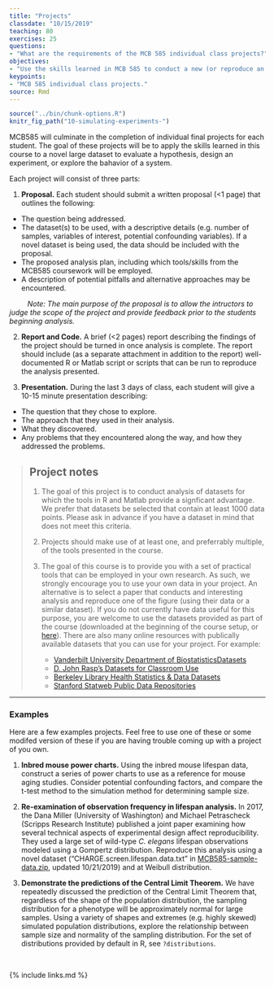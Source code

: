 ```yaml
---
title: "Projects"
classdate: "10/15/2019"
teaching: 80
exercises: 25
questions:
- "What are the requirements of the MCB 585 individual class projects?"
objectives:
- "Use the skills learned in MCB 585 to conduct a new (or reproduce an old) analysis on a large dataset."
keypoints:
- "MCB 585 individual class projects."
source: Rmd
---
```


```r
source("../bin/chunk-options.R")
knitr_fig_path("10-simulating-experiments-")
```

MCB585 will culminate in the completion of individual final projects for each student. The goal of these projects will be to apply the skills learned in this course to a novel large dataset to evaluate a hypothesis, design an experiment, or explore the bahavior of a system.

Each project will consist of three parts:

1. **Proposal.** Each student should submit a written proposal (<1 page) that outlines the following:
 + The question being addressed. 
 + The dataset(s) to be used, with a descriptive details (e.g. number of samples, variables of interest, potential confounding variables). If a novel dataset is being used, the data should be included with the proposal.
 + The proposed analysis plan, including which tools/skills from the MCB585 coursework will be employed.
 + A description of potential pitfalls and alternative approaches may be encountered.
 
&nbsp;&nbsp;&nbsp;&nbsp;&nbsp;&nbsp;&nbsp;&nbsp;&nbsp;*Note: The main purpose of the proposal is to allow the intructors to judge the scope of the project and provide feedback prior to the students beginning analysis.*

2. **Report and Code.** A brief (<2 pages) report describing the findings of the project should be turned in once analysis is complete. The report should include (as a separate attachment in addition to the report) well-documented R or Matlab script or scripts that can be run to reproduce the analysis presented.

3. **Presentation.** During the last 3 days of class, each student will give a 10-15 minute presentation describing:
 + The question that they chose to explore.
 + The approach that they used in their analysis.
 + What they discovered.
 + Any problems that they encountered along the way, and how they addressed the problems.

> ## Project notes
> 
> 1. The goal of this project is to conduct analysis of datasets for which the tools
> in R and Matlab provide a signficant advantage. We prefer that datasets be selected
> that contain at least 1000 data points. Please ask in advance if you have a dataset
> in mind that does not meet this criteria.
> 
> 2. Projects should make use of at least one, and preferrably multiple, of the tools
> presented in the course.
> 
> 3. The goal of this course is to provide you with a set of practical tools that can
> be employed in your own research. As such, we strongly encourage you to use your own
> data in your project. An alternative is to select a paper that conducts and
> interesting analysis and reproduce one of the figure (using their data or a similar
> dataset). If you do not currently have data useful for this purpose, you
> are welcome to use the datasets provided as part of the course (downloaded at the 
> beginning of the course setup, or 
> [here]({{ page.root }}/data/MCB585-sample-data.zip)). There are also many online
> resources with publically available datasets that you can use for your project. For 
> example:
>    + [Vanderbilt University Department of BiostatisticsDatasets](http://biostat.mc.vanderbilt.edu/wiki/Main/DataSets)
>    + [D. John Rasp's Datasets for Classroom Use](https://www2.stetson.edu/~jrasp/data.htm)
>    + [Berkeley Library Health Statistics & Data Datasets](https://guides.lib.berkeley.edu/publichealth/healthstatistics/rawdata)
>    + [Stanford Statweb Public Data Repositories](http://statweb.stanford.edu/~sabatti/data.html)

***
### Examples

Here are a few examples projects. Feel free to use one of these or some modifed version of these if you are having trouble coming up with a project of you own.


1. **Inbred mouse power charts.** Using the inbred mouse lifespan data, construct a series of power charts to use as a reference for mouse aging studies. Consider potential confounding factors, and compare the t-test method to the simulation method for determining sample size.

2. **Re-examination of observation frequency in lifespan analysis.** In 2017, the Dana Miller (University of Washington) and Michael Petrascheck (Scripps Research Institute) published a joint paper examining how several technical aspects of experimental design affect reproducibility. They used a large set of wild-type *C. elegans* lifespan observations modeled using a Gompertz distribution. Reproduce this analysis using a novel dataset ("CHARGE.screen.lifespan.data.txt" in [MCB585-sample-data.zip]({{ page.root }}/data/MCB585-sample-data.zip), updated 10/21/2019) and at Weibull distribution.

3. **Demonstrate the predictions of the Central Limit Theorem.** We have repeatedly discussed the prediction of the Central Limit Theorem that, regardless of the shape of the population distribution, the sampling distribution for a phenotype will be approximately normal for large samples. Using a variety of shapes and extremes (e.g. highly skewed) simulated population distributions, explore the relationship between sample size and normality of the sampling distribution. For the set of distributions provided by default in R, see `?distributions`. 

&nbsp;

{% include links.md %}